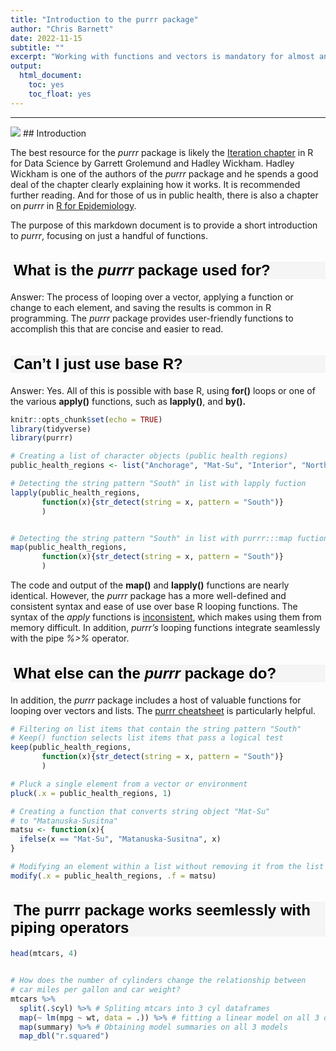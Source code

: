 ```yaml
---
title: "Introduction to the purrr package"
author: "Chris Barnett"
date: 2022-11-15
subtitle: ""
excerpt: "Working with functions and vectors is mandatory for almost any programming language, and coding in R is no exception. Purrr is the functional programming workhorse of R packages. Purrr makes looping functions over lists or vectors concise and easy to read."
output:
  html_document:
    toc: yes
    toc_float: yes
---
```


<style type="text/css">
h1.title { /* Header 4 - and the author and date headers use this too  */
  font-size: 40px;
  font-style: normal;
  font-weight: bold;
  font-family: Tahoma, Verdana, sans-serif;
  color: Black;
}

h4.author { /* Header 4 - and the author and date headers use this too  */
  font-size: 20px;
  font-style: normal;
  font-family: Tahoma, Verdana, sans-serif;
  color: Black;

}
h4.date { /* Header 4 - and the author and date headers use this too  */
  font-size: 20px;
  font-family: Tahoma, Verdana, sans-serif;
  color: Black;
}

h2 {/* Header 2 */
  font-size: 24px;
  font-family: Tahoma, Verdana, sans-serif;
  color: Black;
  background-color: WhiteSmoke;
  text-indent: 5px;
}
</style>

---

![](https://purrr.tidyverse.org/logo.png)
## Introduction

The best resource for the *purrr* package is likely the [Iteration chapter](https://r4ds.had.co.nz/iteration.html#the-map-functions) in R for Data Science by Garrett Grolemund and Hadley Wickham. Hadley Wickham is one of the authors of the *purrr* package and he spends a good deal of the chapter clearly explaining how it works. It is recommended further reading. And for those of us in public health, there is also a chapter on *purrr* in [R for Epidemiology](https://www.r4epi.com/using-the-purrr-package.html).

The purpose of this markdown document is to provide a short introduction to *purrr*, focusing on just a handful of functions.

## What is the *purrr* package used for?
Answer: The process of looping over a vector, applying a function or change to each element, and saving the results is common in R programming. The *purrr* package provides user-friendly functions to accomplish this that are concise and easier to read.

## Can't I just use base R?
Answer: Yes. All of this is possible with base R, using **for()** loops or one of the various **apply()** functions, such as **lapply()**, and **by().**

```r
knitr::opts_chunk$set(echo = TRUE)
library(tidyverse)
library(purrr)
```



```r

# Creating a list of character objects (public health regions)
public_health_regions <- list("Anchorage", "Mat-Su", "Interior", "Northern", "Southeast", "Southwest", "Gulf Coast")

# Detecting the string pattern "South" in list with lapply fuction
lapply(public_health_regions,
       function(x){str_detect(string = x, pattern = "South")}
       )


# Detecting the string pattern "South" in list with purrr:::map fuction
map(public_health_regions,
       function(x){str_detect(string = x, pattern = "South")}
       )
```
The code and output of the **map()** and **lapply()** functions are nearly identical. However, the *purrr* package has a more well-defined and consistent syntax and ease of use over base R looping functions. The syntax of the *apply* functions is [inconsistent](http://adv-r.had.co.nz/Functionals.html), which makes using them from memory difficult. In addition, *purrr's* looping functions integrate seamlessly with the pipe *%>%* operator. 


## What else can the *purrr* package do?
In addition, the *purrr* package includes a host of valuable functions for looping over vectors and lists. The [purrr cheatsheet](https://github.com/rstudio/cheatsheets/blob/main/purrr.pdf) is particularly helpful.
```r
# Filtering on list items that contain the string pattern "South"
# Keep() function selects list items that pass a logical test
keep(public_health_regions,
       function(x){str_detect(string = x, pattern = "South")}
       )

# Pluck a single element from a vector or environment 
pluck(.x = public_health_regions, 1)
```


```r

# Creating a function that converts string object "Mat-Su" 
# to "Matanuska-Susitna"
matsu <- function(x){
  ifelse(x == "Mat-Su", "Matanuska-Susitna", x)
}

# Modifying an element within a list without removing it from the list
modify(.x = public_health_regions, .f = matsu)
```
## The purrr package works seemlessly with piping operators

```r
head(mtcars, 4)


# How does the number of cylinders change the relationship between
# car miles per gallon and car weight?
mtcars %>%
  split(.$cyl) %>% # Spliting mtcars into 3 cyl dataframes 
  map(~ lm(mpg ~ wt, data = .)) %>% # fitting a linear model on all 3 dataframes
  map(summary) %>% # Obtaining model summaries on all 3 models
  map_dbl("r.squared")

```

